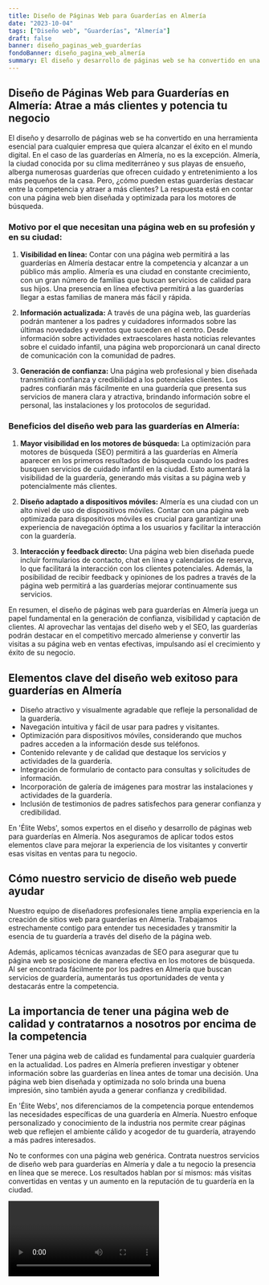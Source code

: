 ```yaml
---
title: Diseño de Páginas Web para Guarderías en Almería
date: "2023-10-04"
tags: ["Diseño web", "Guarderías", "Almería"]
draft: false
banner: diseño_paginas_web_guarderías
fondoBanner: diseño_pagina_web_almería
summary: El diseño y desarrollo de páginas web se ha convertido en una herramienta esencial para cualquier empresa que quiera alcanzar el éxito en el mundo digital. En el caso de las guarderías en Almería, no es la excepción. Almería, la ciudad conocida por su clima mediterráneo y sus playas de ensueño, alberga numerosas guarderías que ofrecen cuidado y entretenimiento a los más pequeños de la casa. Pero, ¿cómo pueden estas guarderías destacar entre la competencia y atraer a más clientes? La respuesta está en contar con una página web bien diseñada y optimizada para los motores de búsqueda.
---
```



## Diseño de Páginas Web para Guarderías en Almería: Atrae a más clientes y potencia tu negocio

El diseño y desarrollo de páginas web se ha convertido en una herramienta esencial para cualquier empresa que quiera alcanzar el éxito en el mundo digital. En el caso de las guarderías en Almería, no es la excepción. Almería, la ciudad conocida por su clima mediterráneo y sus playas de ensueño, alberga numerosas guarderías que ofrecen cuidado y entretenimiento a los más pequeños de la casa. Pero, ¿cómo pueden estas guarderías destacar entre la competencia y atraer a más clientes? La respuesta está en contar con una página web bien diseñada y optimizada para los motores de búsqueda.

### Motivo por el que necesitan una página web en su profesión y en su ciudad:

1. **Visibilidad en línea:** Contar con una página web permitirá a las guarderías en Almería destacar entre la competencia y alcanzar a un público más amplio. Almería es una ciudad en constante crecimiento, con un gran número de familias que buscan servicios de calidad para sus hijos. Una presencia en línea efectiva permitirá a las guarderías llegar a estas familias de manera más fácil y rápida.

2. **Información actualizada:** A través de una página web, las guarderías podrán mantener a los padres y cuidadores informados sobre las últimas novedades y eventos que suceden en el centro. Desde información sobre actividades extraescolares hasta noticias relevantes sobre el cuidado infantil, una página web proporcionará un canal directo de comunicación con la comunidad de padres.

3. **Generación de confianza:** Una página web profesional y bien diseñada transmitirá confianza y credibilidad a los potenciales clientes. Los padres confiarán más fácilmente en una guardería que presenta sus servicios de manera clara y atractiva, brindando información sobre el personal, las instalaciones y los protocolos de seguridad.

### Beneficios del diseño web para las guarderías en Almería:

1. **Mayor visibilidad en los motores de búsqueda:** La optimización para motores de búsqueda (SEO) permitirá a las guarderías en Almería aparecer en los primeros resultados de búsqueda cuando los padres busquen servicios de cuidado infantil en la ciudad. Esto aumentará la visibilidad de la guardería, generando más visitas a su página web y potencialmente más clientes.

2. **Diseño adaptado a dispositivos móviles:** Almería es una ciudad con un alto nivel de uso de dispositivos móviles. Contar con una página web optimizada para dispositivos móviles es crucial para garantizar una experiencia de navegación óptima a los usuarios y facilitar la interacción con la guardería.

3. **Interacción y feedback directo:** Una página web bien diseñada puede incluir formularios de contacto, chat en línea y calendarios de reserva, lo que facilitará la interacción con los clientes potenciales. Además, la posibilidad de recibir feedback y opiniones de los padres a través de la página web permitirá a las guarderías mejorar continuamente sus servicios.

En resumen, el diseño de páginas web para guarderías en Almería juega un papel fundamental en la generación de confianza, visibilidad y captación de clientes. Al aprovechar las ventajas del diseño web y el SEO, las guarderías podrán destacar en el competitivo mercado almeriense y convertir las visitas a su página web en ventas efectivas, impulsando así el crecimiento y éxito de su negocio.

<GifSeo />

<Cta />

## Elementos clave del diseño web exitoso para guarderías en Almería

- Diseño atractivo y visualmente agradable que refleje la personalidad de la guardería.
- Navegación intuitiva y fácil de usar para padres y visitantes.
- Optimización para dispositivos móviles, considerando que muchos padres acceden a la información desde sus teléfonos.
- Contenido relevante y de calidad que destaque los servicios y actividades de la guardería.
- Integración de formulario de contacto para consultas y solicitudes de información.
- Incorporación de galería de imágenes para mostrar las instalaciones y actividades de la guardería.
- Inclusión de testimonios de padres satisfechos para generar confianza y credibilidad.

En 'Élite Webs', somos expertos en el diseño y desarrollo de páginas web para guarderías en Almería. Nos aseguramos de aplicar todos estos elementos clave para mejorar la experiencia de los visitantes y convertir esas visitas en ventas para tu negocio.

## Cómo nuestro servicio de diseño web puede ayudar

Nuestro equipo de diseñadores profesionales tiene amplia experiencia en la creación de sitios web para guarderías en Almería. Trabajamos estrechamente contigo para entender tus necesidades y transmitir la esencia de tu guardería a través del diseño de la página web.

Además, aplicamos técnicas avanzadas de SEO para asegurar que tu página web se posicione de manera efectiva en los motores de búsqueda. Al ser encontrada fácilmente por los padres en Almería que buscan servicios de guardería, aumentarás tus oportunidades de venta y destacarás entre la competencia.

## La importancia de tener una página web de calidad y contratarnos a nosotros por encima de la competencia

Tener una página web de calidad es fundamental para cualquier guardería en la actualidad. Los padres en Almería prefieren investigar y obtener información sobre las guarderías en línea antes de tomar una decisión. Una página web bien diseñada y optimizada no solo brinda una buena impresión, sino también ayuda a generar confianza y credibilidad.

En 'Élite Webs', nos diferenciamos de la competencia porque entendemos las necesidades específicas de una guardería en Almería. Nuestro enfoque personalizado y conocimiento de la industria nos permite crear páginas web que reflejen el ambiente cálido y acogedor de tu guardería, atrayendo a más padres interesados.

No te conformes con una página web genérica. Contrata nuestros servicios de diseño web para guarderías en Almería y dale a tu negocio la presencia en línea que se merece. Los resultados hablan por sí mismos: más visitas convertidas en ventas y un aumento en la reputación de tu guardería en la ciudad.

<Video />

<CtaBot job="Guarderías" city="Almería" />

<Gmaps query="Almería+españa+maps" />
